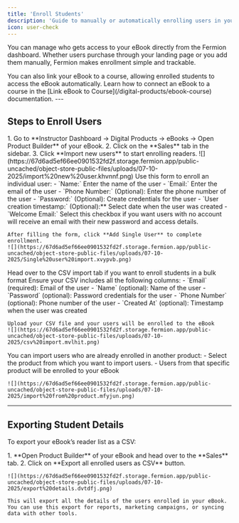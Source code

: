 ```yaml
---
title: 'Enroll Students'
description: 'Guide to manually or automatically enrolling users in your eBook on Fermion.'
icon: user-check
---
```



You can manage who gets access to your eBook directly from the Fermion dashboard. Whether users purchase through your landing page or you add them manually, Fermion makes enrollment simple and trackable.

<Info>
You can also link your eBook to a course, allowing enrolled students to access the eBook automatically. Learn how to connect an eBook to a course in the [Link eBook to Course](/digital-products/ebook-course) documentation.
</Info>
---

## Steps to Enroll Users
<Steps>

  <Step title="Navigate to eBook Product Builder">
    1. Go to **Instructor Dashboard → Digital Products → eBooks → Open Product Builder** of your eBook.  
    2. Click on the **Sales** tab in the sidebar.  
    3. Click **Import new users** to start enrolling readers.
    ![](https://67d6ad5ef66ee0901532fd2f.storage.fermion.app/public-uncached/object-store-public-files/uploads/07-10-2025/import%20new%20user.khvnnf.png)
  </Step>

  <Step title="Single User Enrollment">
    Use this form to enroll an individual user:  
    - `Name:` Enter the name of the user 
    - `Email:` Enter the email of the user 
    - `Phone Number:` (Optional): Enter the phone number of the user 
    - `Password:` (Optional): Create credentials for the user  
    - `User creation timestamp:` (Optional):** Select date when the user was created 
    - `Welcome Email:` Select this checkbox if you want users with no account will receive an email with their new password and access details.  

    After filling the form, click **Add Single User** to complete enrollment.
    ![](https://67d6ad5ef66ee0901532fd2f.storage.fermion.app/public-uncached/object-store-public-files/uploads/07-10-2025/Single%20user%20import.xvypvb.png)
  </Step>

  <Step title="CSV Import">
    Head over to the CSV import tab if you want to enroll students in a bulk format   
    Ensure your CSV includes all the following columns:
    - `Email` (required): Email of the user  
    - `Name` (optional): Name of the user 
    - `Password` (optional): Password credentials for the user
    - `Phone Number` (optional): Phone number of the user
    - `Created At` (optional): Timestamp when the user was created  

    Upload your CSV file and your users will be enrolled to the eBook
    ![](https://67d6ad5ef66ee0901532fd2f.storage.fermion.app/public-uncached/object-store-public-files/uploads/07-10-2025/csv%20import.mvlhit.png)
    
  </Step>

  <Step title="Import from Product">
    You can import users who are already enrolled in another product:  
    - Select the product from which you want to import users.  
    - Users from that specific product will be enrolled to your eBook

    ![](https://67d6ad5ef66ee0901532fd2f.storage.fermion.app/public-uncached/object-store-public-files/uploads/07-10-2025/import%20from%20product.mfyjun.png)
  </Step>

</Steps>

---

## Exporting Student Details

To export your eBook’s reader list as a CSV:  

<Steps>

  <Step title="Export Users">
    1. **Open Product Builder** of your eBook and head over to the **Sales** tab.  
    2. Click on **Export all enrolled users as CSV** button. 

    ![](https://67d6ad5ef66ee0901532fd2f.storage.fermion.app/public-uncached/object-store-public-files/uploads/07-10-2025/export%20details.dvtdfj.png)

    This will export all the details of the users enrolled in your eBook. You can use this export for reports, marketing campaigns, or syncing data with other tools.
  </Step>

</Steps>